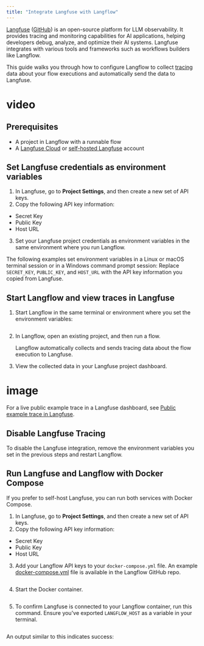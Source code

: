 ```yaml
---
title: "Integrate Langfuse with Langflow"
---
```


[Langfuse](https://langfuse.com/) ([GitHub](https://github.com/langfuse/langfuse)) is an open-source platform for LLM observability. It provides tracing and monitoring capabilities for AI applications, helping developers debug, analyze, and optimize their AI systems. Langfuse integrates with various tools and frameworks such as workflows builders like Langflow.

This guide walks you through how to configure Langflow to collect [tracing](https://langfuse.com/docs/tracing) data about your flow executions and automatically send the data to Langfuse.

# video

## **Prerequisites**[**​**](https://docs.langflow.org/integrations-langfuse#prerequisites)

- A project in Langflow with a runnable flow
- A [Langfuse Cloud](https://cloud.langfuse.com/) or [self-hosted Langfuse](https://langfuse.com/self-hosting) account

## **Set Langfuse credentials as environment variables**[**​**](https://docs.langflow.org/integrations-langfuse#set-langfuse-credentials-as-environment-variables)

1. In Langfuse, go to **Project Settings**, and then create a new set of API keys.
2. Copy the following API key information:

- Secret Key
- Public Key
- Host URL

3. Set your Langfuse project credentials as environment variables in the same environment where you run Langflow.

The following examples set environment variables in a Linux or macOS terminal session or in a Windows command prompt session: Replace `SECRET_KEY`, `PUBLIC_KEY`, and `HOST_URL` with the API key information you copied from Langfuse.

<Tabs>
  <Tab title="Tab">
    
  </Tab>
  <Tab title="Tab">
    
  </Tab>
</Tabs>

## **Start Langflow and view traces in Langfuse**

1. Start Langflow in the same terminal or environment where you set the environment variables:

   ```
   
   ```
2. In Langflow, open an existing project, and then run a flow.

   Langflow automatically collects and sends tracing data about the flow execution to Langfuse.
3. View the collected data in your Langfuse project dashboard.

# image

For a live public example trace in a Langfuse dashboard, see [Public example trace in Langfuse](https://cloud.langfuse.com/project/cm0nywmaa005c3ol2msoisiho/traces/f016ae6d-4527-43f5-93ba-9d78388cd3d9?timestamp=2024-11-15T10%3A22%3A56.378Z&observation=c3680212-31f0-46e2-9310-add4352e4cc7).

## **Disable Langfuse Tracing**[**​**](https://docs.langflow.org/integrations-langfuse#disable-langfuse-tracing)

To disable the Langfuse integration, remove the environment variables you set in the previous steps and restart Langflow.

## **Run Langfuse and Langflow with Docker Compose**[**​**](https://docs.langflow.org/integrations-langfuse#run-langfuse-and-langflow-with-docker-compose)

If you prefer to self-host Langfuse, you can run both services with Docker Compose.

1. In Langfuse, go to **Project Settings**, and then create a new set of API keys.
2. Copy the following API key information:

- Secret Key
- Public Key
- Host URL

3. Add your Langflow API keys to your `docker-compose.yml` file. An example [docker-compose.yml](https://github.com/langflow-ai/langflow/blob/main/docker_example/docker-compose.yml) file is available in the Langflow GitHub repo.

   ```
   
   ```
4. Start the Docker container.

   ```
   
   ```
5. To confirm Langfuse is connected to your Langflow container, run this command. Ensure you've exported `LANGFLOW_HOST` as a variable in your terminal.

   ```
   
   ```

An output similar to this indicates success:

```
```